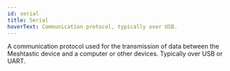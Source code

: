 ```yaml
---
id: serial
title: Serial
hoverText: Communication protocol, typically over USB.
---
```


A communication protocol used for the transmission of data between the Meshtastic device and a computer or other devices. Typically over USB or UART.
